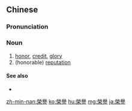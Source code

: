 {{also|荣誉}}
==Chinese==
{{zh-forms|s=荣誉}}

===Pronunciation===
{{zh-pron
|m=róngyù
|c=wing4 jyu6
|mn=qz:êng-īr/tw,xm:êng-ū/zz:êng-ī
|ma=Zh-róngyù.ogg
|cat=n
}}

===Noun===
{{zh-noun}}

# [[honor]], [[credit]], [[glory]]
# (honorable) [[reputation]]

====See also====
* {{zh-l|榮幸}}

[[zh-min-nan:榮譽]]
[[ko:榮譽]]
[[hu:榮譽]]
[[mg:榮譽]]
[[ja:榮譽]]